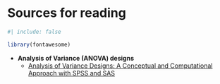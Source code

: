 # Sources for reading {#sec-introduction}

```r
#| include: false

library(fontawesome)
```


* **Analysis of Variance (ANOVA) designs**
    + [Analysis of Variance Designs: A Conceptual and Computational Approach with SPSS and SAS](https://www.cambridge.org/highereducation/books/analysis-of-variance-designs/5500246DE031763B7D439A162FA97DF5#overview)
